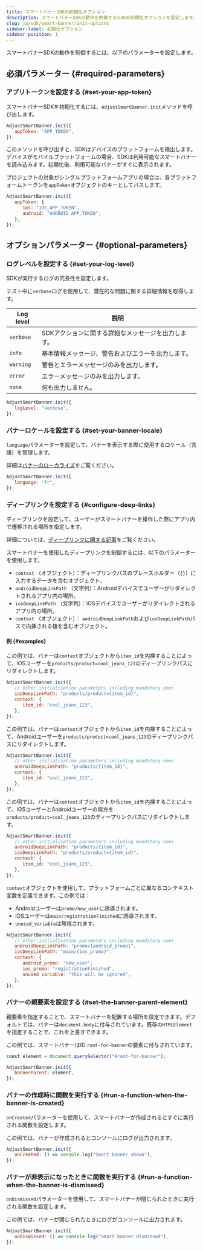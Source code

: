 ```yaml
---
title: スマートバナーSDKの初期化オプション
description: スマートバナーSDKの動作を制御するための初期化オプションを設定します。
slug: ja/sdk/smart-banner/init-options
sidebar-label: 初期化オプション
sidebar-position: 1
---
```


スマートバナーSDKの動作を制御するには、以下のパラメーターを設定します。

## 必須パラメーター {#required-parameters}

### アプリトークンを設定する {#set-your-app-token}

スマートバナーSDKを初期化するには、`AdjustSmartBanner.init`メソッドを呼び出します。

```js
AdjustSmartBanner.init({
   appToken: "APP_TOKEN",
});
```

このメソッドを呼び出すと、SDKはデバイスのプラットフォームを検出します。デバイスがモバイルプラットフォームの場合、SDKは利用可能なスマートバナーを読み込みます。初期化後、利用可能なバナーがすぐに表示されます。

プロジェクトの対象がシングルプラットフォームアプリの場合は、各プラットフォームトークンを`appToken`オブジェクトのキーとしてパスします。

```js
AdjustSmartBanner.init({
   appToken: {
      ios: "IOS_APP_TOKEN",
      android: "ANDROID_APP_TOKEN",
   },
});
```

## オプションパラメーター {#optional-parameters}

### ログレベルを設定する {#set-your-log-level}

SDKが実行するログの冗長性を設定します。

<Callout type="tip">

テスト中に`verbose`ログを使用して、潜在的な問題に関する詳細情報を取得します。

</Callout>

| Log level | 説明                                                |
| --------- | --------------------------------------------------- |
| `verbose` | SDKアクションに関する詳細なメッセージを出力します。 |
| `info`    | 基本情報メッセージ、警告およびエラーを出力します。  |
| `warning` | 警告とエラーメッセージのみを出力します。            |
| `error`   | エラーメッセージのみを出力します。                  |
| `none`    | 何も出力しません。                                  |

```js
AdjustSmartBanner.init({
   logLevel: "verbose",
});
```

### バナーロケールを設定する {#set-your-banner-locale}

`language`パラメーターを設定して、バナーを表示する際に使用するロケール（言語）を管理します。

<Callout type="tip">

詳細は[バナーのローカライズ](/ja/sdk/smart-banner#3-localize-your-banners)をご覧ください。

</Callout>

```js
AdjustSmartBanner.init({
   language: "fr",
});
```

### ディープリンクを設定する {#configure-deep-links}

ディープリンクを設定して、ユーザーがスマートバナーを操作した際にアプリ内で遷移される場所を指定します。

<Callout type="tip">

詳細については、[ディープリンクに関する記事](/ja/sdk/smart-banner/deep-linking)をご覧ください。

</Callout>

スマートバナーを使用したディープリンクを制御するには、以下のパラメーターを使用します。

-  `context` （オブジェクト）：ディープリンクパスのプレースホルダー（`{}`）に入力するデータを含むオブジェクト。
-  `androidDeepLinkPath` （文字列）：Androidデバイスでユーザーがリダイレクトされるアプリ内の場所。
-  `iosDeepLinkPath` （文字列）：iOSデバイスでユーザーがリダイレクトされるアプリ内の場所。
-  `context` （オブジェクト）： `androidDeepLinkPath`および`iosDeepLinkPath`パスで内挿される値を含むオブジェクト。

#### 例 {#examples}

この例では、バナーは`context`オブジェクトから`item_id`を内挿することによって、iOSユーザーを`products/product=cool_jeans_123`のディープリンクパスにリダイレクトします。

```js
AdjustSmartBanner.init({
   // other initialisation parameters including mandatory ones
   iosDeepLinkPath: "products/product={item_id}",
   context: {
      item_id: "cool_jeans_123",
   },
});
```

この例では、バナーは`context`オブジェクトから`item_id`を内挿することによって、Androidユーザーを`products/product=cool_jeans_123`のディープリンクパスにリダイレクトします。

```js
AdjustSmartBanner.init({
   // other initialisation parameters including mandatory ones
   androidDeepLinkPath: "products/{item_id}",
   context: {
      item_id: "cool_jeans_123",
   },
});
```

この例では、バナーは`context`オブジェクトから`item_id`を内挿することによって、iOSユーザーとAndroidユーザーの両方を`products/product=cool_jeans_123`のディープリンクパスにリダイレクトします。

```js
AdjustSmartBanner.init({
   // other initialisation parameters including mandatory ones
   androidDeepLinkPath: "products/{item_id}",
   iosDeepLinkPath: "products/product={item_id}",
   context: {
      item_id: "cool_jeans_123",
   },
});
```

`context`オブジェクトを使用して、プラットフォームごとに異なるコンテキスト変数を定義できます。この例では：

-  Androidユーザーは`promo/new_user`に誘導されます。
-  iOSユーザーは`main/registrationFinished`に誘導されます。
-  `unused_variable`は無視されます。

```js
AdjustSmartBanner.init({
   // other initialisation parameters including mandatory ones
   androidDeepLinkPath: "promo/{android_promo}",
   iosDeepLinkPath: "main/{ios_promo}",
   context: {
      android_promo: "new_user",
      ios_promo: "registrationFinished",
      unused_variable: "this will be ignored",
   },
});
```

### バナーの親要素を設定する {#set-the-banner-parent-element}

親要素を指定することで、スマートバナーを配置する場所を設定できます。デフォルトでは、バナーは`document.body`に付与されています。既存の`HTMLElement`を指定することで、これを上書きできます。

この例では、スマートバナーはID `root-for-banner`の要素に付与されています。

```js
const element = document.querySelector("#root-for-banner");

AdjustSmartBanner.init({
   bannerParent: element,
});
```

### バナーの作成時に関数を実行する {#run-a-function-when-the-banner-is-created}

`onCreated`パラメーターを使用して、スマートバナーが作成されるとすぐに実行される関数を設定します。

この例では、バナーが作成されるとコンソールにログが出力されます。

```js
AdjustSmartBanner.init({
   onCreated: () => console.log("Smart banner shown"),
});
```

### バナーが非表示になったときに関数を実行する {#run-a-function-when-the-banner-is-dismissed}

`onDismissed`パラメーターを使用して、スマートバナーが閉じられたときに実行される関数を設定します。

この例では、バナーが閉じられたときにログがコンソールに出力されます。

```js
AdjustSmartBanner.init({
   onDismissed: () => console.log("Smart banner dismissed"),
});
```
